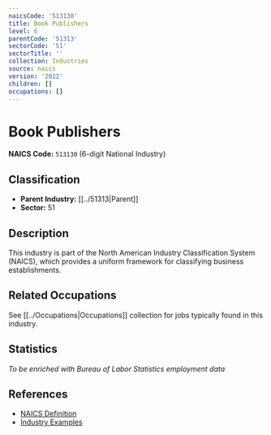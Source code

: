 ```yaml
---
naicsCode: '513130'
title: Book Publishers
level: 6
parentCode: '51313'
sectorCode: '51'
sectorTitle: ''
collection: Industries
source: naics
version: '2022'
children: []
occupations: []
---
```

# Book Publishers

**NAICS Code:** `513130` (6-digit National Industry)

## Classification

- **Parent Industry:** [[../51313|Parent]]
- **Sector:** 51

## Description

This industry is part of the North American Industry Classification System (NAICS), which provides a uniform framework for classifying business establishments.

## Related Occupations

See [[../Occupations|Occupations]] collection for jobs typically found in this industry.

## Statistics

*To be enriched with Bureau of Labor Statistics employment data*

## References

- [NAICS Definition](https://www.census.gov/naics/)
- [Industry Examples](https://www.census.gov/naics/2022NAICS/)
